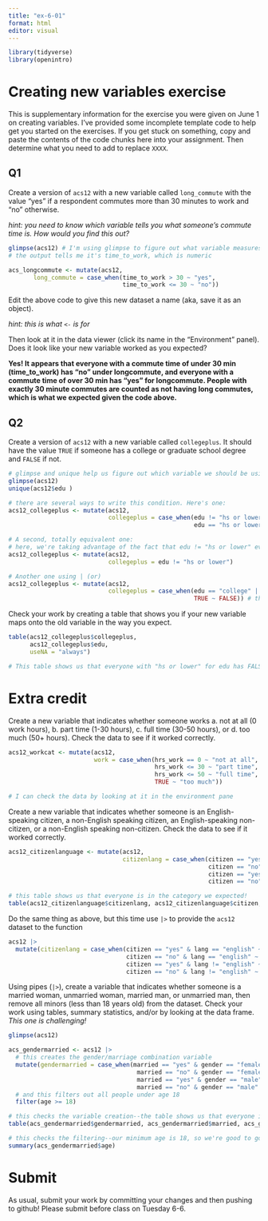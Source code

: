 ```yaml
---
title: "ex-6-01"
format: html
editor: visual
---
```


```r
library(tidyverse)
library(openintro)
```

# Creating new variables exercise

This is supplementary information for the exercise you were given on June 1 on creating variables.
I've provided some incomplete template code to help get you started on the exercises.
If you get stuck on something, copy and paste the contents of the code chunks here into your assignment.
Then determine what you need to add to replace `XXXX`.

## Q1

Create a version of `acs12` with a new variable called `long_commute` with the value "yes" if a respondent commutes more than 30 minutes to work and "no" otherwise.

*hint: you need to know which variable tells you what someone's commute time is. How would you find this out?*

```r
glimpse(acs12) # I'm using glimpse to figure out what variable measures someone's commute time
# the output tells me it's time_to_work, which is numeric

acs_longcommute <- mutate(acs12, 
       long_commute = case_when(time_to_work > 30 ~ "yes",
                                time_to_work <= 30 ~ "no"))
```

Edit the above code to give this new dataset a name (aka, save it as an object).

*hint: this is what `<-` is for*

Then look at it in the data viewer (click its name in the "Environment" panel).
Does it look like your new variable worked as you expected?

**Yes! It appears that everyone with a commute time of under 30 min (time_to_work) has "no" under longcommute, and everyone with a commute time of over 30 min has "yes" for longcommute. People with exactly 30 minute commutes are counted as not having long commutes, which is what we expected given the code above.**

## Q2

Create a version of `acs12` with a new variable called `collegeplus`.
It should have the value `TRUE` if someone has a college or graduate school degree and `FALSE` if not.

```r
# glimpse and unique help us figure out which variable we should be using (edu) and what its values are ("hs or lower", "college", "grad")
glimpse(acs12)
unique(acs12$edu )

# there are several ways to write this condition. Here's one: 
acs12_collegeplus <- mutate(acs12,
                            collegeplus = case_when(edu != "hs or lower" ~ TRUE,
                                                    edu == "hs or lower" ~ FALSE))

# A second, totally equivalent one: 
# here, we're taking advantage of the fact that edu != "hs or lower" evaluates to either TRUE or FALSE
acs12_collegeplus <- mutate(acs12,
                            collegeplus = edu != "hs or lower")

# Another one using | (or)
acs12_collegeplus <- mutate(acs12,
                            collegeplus = case_when(edu == "college" | edu == "grad" ~ TRUE,
                                                    TRUE ~ FALSE)) # this "catches" everyone who's left over (ie, people who don't have either "college" or "grad" as their value for edu)
```

Check your work by creating a table that shows you if your new variable maps onto the old variable in the way you expect.

```r
table(acs12_collegeplus$collegeplus, 
      acs12_collegeplus$edu, 
      useNA = "always")

# This table shows us that everyone with "hs or lower" for edu has FALSE for collegeplus, and everyone who has "college" or "grad" for edu has TRUE for collegeplus. This is as we expect--it worked!
```

# Extra credit

Create a new variable that indicates whether someone works a.
not at all (0 work hours), b.
part time (1-30 hours), c.
full time (30-50 hours), or d.
too much (50+ hours).
Check the data to see if it worked correctly.

```r
acs12_workcat <- mutate(acs12,
                        work = case_when(hrs_work == 0 ~ "not at all",
                                         hrs_work <= 30 ~ "part time",
                                         hrs_work <= 50 ~ "full time",
                                         TRUE ~ "too much"))

# I can check the data by looking at it in the environment pane
```

Create a new variable that indicates whether someone is an English-speaking citizen, a non-English speaking citizen, an English-speaking non-citizen, or a non-English speaking non-citizen.
Check the data to see if it worked correctly.

```r
acs12_citizenlanguage <- mutate(acs12,
                                citizenlang = case_when(citizen == "yes" & lang == "english" ~ "english citizen",
                                                        citizen == "no" & lang == "english" ~ "english noncitizen",
                                                        citizen == "yes" & lang != "english" ~ "non english citizen",
                                                        citizen == "no" & lang != "english" ~ "non english noncitizen"))

# this table shows us that everyone is in the category we expected!
table(acs12_citizenlanguage$citizenlang, acs12_citizenlanguage$citizen, acs12_citizenlanguage$lang)
```

Do the same thing as above, but this time use `|>` to provide the `acs12` dataset to the function

```r
acs12 |> 
  mutate(citizenlang = case_when(citizen == "yes" & lang == "english" ~ "english citizen",
                                 citizen == "no" & lang == "english" ~ "english noncitizen",
                                 citizen == "yes" & lang != "english" ~ "non english citizen",
                                 citizen == "no" & lang != "english" ~ "non english noncitizen"))
```

Using pipes (`|>`), create a variable that indicates whether someone is a married woman, unmarried woman, married man, or unmarried man, then remove all minors (less than 18 years old) from the dataset.
Check your work using tables, summary statistics, and/or by looking at the data frame.
*This one is challenging!*

```r
glimpse(acs12)

acs_gendermarried <- acs12 |> 
  # this creates the gender/marriage combination variable
  mutate(gendermarried = case_when(married == "yes" & gender == "female" ~ "married woman",
                                    married == "no" & gender == "female" ~ "unmarried woman",
                                    married == "yes" & gender == "male" ~ "married man",
                                    married == "no" & gender == "male" ~ "unmarried man")) |> 
  # and this filters out all people under age 18
  filter(age >= 18)

# this checks the variable creation--the table shows us that everyone is in the right category
table(acs_gendermarried$gendermarried, acs_gendermarried$married, acs_gendermarried$gender)

# this checks the filtering--our minimum age is 18, so we're good to go!
summary(acs_gendermarried$age)

```

# Submit

As usual, submit your work by committing your changes and then pushing to github!
Please submit before class on Tuesday 6-6.
